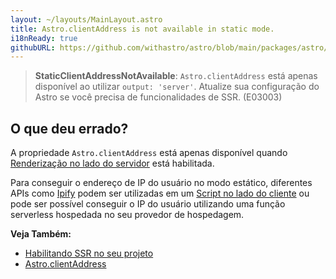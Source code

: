 ```yaml
---
layout: ~/layouts/MainLayout.astro
title: Astro.clientAddress is not available in static mode.
i18nReady: true
githubURL: https://github.com/withastro/astro/blob/main/packages/astro/src/core/errors/errors-data.ts
---
```


> **StaticClientAddressNotAvailable**: `Astro.clientAddress` está apenas disponível ao utilizar `output: 'server'`. Atualize sua configuração do Astro se você precisa de funcionalidades de SSR. (E03003)

## O que deu errado?

A propriedade `Astro.clientAddress` está apenas disponível quando [Renderização no lado do servidor](/pt-br/guides/server-side-rendering/) está habilitada.

Para conseguir o endereço de IP do usuário no modo estático, diferentes APIs como [Ipify](https://www.ipify.org/) podem ser utilizadas em um [Script no lado do cliente](/pt-br/core-concepts/astro-components/#scripts-no-lado-do-cliente) ou pode ser possível conseguir o IP do usuário utilizando uma função serverless hospedada no seu provedor de hospedagem.

**Veja Também:**
-  [Habilitando SSR no seu projeto](/pt-br/guides/server-side-rendering/#habilitando-o-ssr-em-seu-projeto)
-  [Astro.clientAddress](/pt-br/reference/api-reference/#astroclientaddress)


